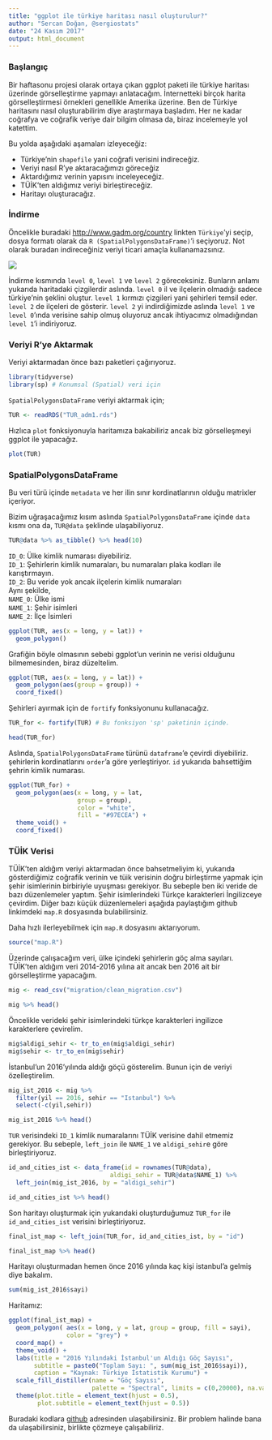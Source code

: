 ```yaml
---
title: "ggplot ile türkiye haritası nasıl oluşturulur?"
author: "Sercan Doğan, @sergiostats"
date: "24 Kasım 2017"
output: html_document
---
```



### Başlangıç

Bir haftasonu projesi olarak ortaya çıkan ggplot paketi ile türkiye haritası üzerinde görselleştirme yapmayı anlatacağım. İnternetteki birçok harita görselleştirmesi örnekleri genellikle Amerika üzerine. Ben de Türkiye haritasını nasıl oluşturabilirim diye araştırmaya başladım. Her ne kadar coğrafya ve coğrafik veriye dair bilgim olmasa da, biraz incelemeyle yol katettim.

Bu yolda aşağıdaki aşamaları izleyeceğiz:

* Türkiye'nin `shapefile` yani coğrafi verisini indireceğiz.
* Veriyi nasıl R'ye aktaracağımızı göreceğiz
* Aktardığımız verinin yapısını inceleyeceğiz.
* TÜİK'ten aldığımız veriyi birleştireceğiz.
* Haritayı oluşturacağız.

### İndirme

Öncelikle buradaki [http://www.gadm.org/country](http://www.gadm.org/country) linkten `Türkiye`'yi seçip, dosya formatı olarak da `R (SpatialPolygonsDataFrame)`'i seçiyoruz. Not olarak buradan indireceğiniz veriyi ticari amaçla kullanamazsınız.



![](TUR_adm.png)


İndirme kısmında `level 0`, `level 1` ve `level 2` göreceksiniz. Bunların anlamı yukarıda haritadaki çizgilerdir aslında. `level 0` il ve ilçelerin olmadığı sadece türkiye'nin şeklini oluştur. `level 1` kırmızı çizgileri yani şehirleri temsil eder. `level 2` de ilçeleri de gösterir. `level 2` yi indirdiğimizde aslında `level 1` ve `level 0`'ında verisine sahip olmuş oluyoruz ancak ihtiyacımız olmadığından `level 1`'i indiriyoruz.

### Veriyi R'ye Aktarmak

Veriyi aktarmadan önce bazı paketleri çağırıyoruz.
```r
library(tidyverse) 
library(sp) # Konumsal (Spatial) veri için
```

`SpatialPolygonsDataFrame` veriyi aktarmak için;
```r
TUR <- readRDS("TUR_adm1.rds")
```

Hızlıca `plot` fonksiyonuyla haritamıza bakabiliriz ancak biz görselleşmeyi ggplot ile yapacağız.
```r
plot(TUR)
```

### SpatialPolygonsDataFrame
Bu veri türü içinde `metadata` ve her ilin sınır kordinatlarının olduğu matrixler içeriyor.

Bizim uğraşacağımız kısım aslında `SpatialPolygonsDataFrame` içinde `data` kısmı ona da, `TUR@data` şeklinde ulaşabiliyoruz.

```r
TUR@data %>% as_tibble() %>% head(10)
```

`ID_0`: Ülke kimlik numarası diyebiliriz.  
`ID_1`: Şehirlerin kimlik numaraları, bu numaraları plaka kodları ile karıştırmayın.  
`ID_2`: Bu veride yok ancak ilçelerin kimlik numaraları  
Aynı şekilde,  
`NAME_0`: Ülke ismi  
`NAME_1`: Şehir isimleri  
`NAME_2`: İlçe İsimleri 


```r
ggplot(TUR, aes(x = long, y = lat)) +
  geom_polygon()
```

Grafiğin böyle olmasının sebebi ggplot'un verinin ne verisi olduğunu bilmemesinden, biraz düzeltelim.

```r
ggplot(TUR, aes(x = long, y = lat)) +
  geom_polygon(aes(group = group)) +
  coord_fixed()
```

Şehirleri ayırmak için de `fortify` fonksiyonunu kullanacağız. 

```r
TUR_for <- fortify(TUR) # Bu fonksiyon 'sp' paketinin içinde.

head(TUR_for)
```

Aslında, `SpatialPolygonsDataFrame` türünü `dataframe`'e çevirdi diyebiliriz. şehirlerin kordinatlarını `order`'a göre yerleştiriyor. `id` yukarıda bahsettiğim şehrin kimlik numarası.


```r
ggplot(TUR_for) + 
  geom_polygon(aes(x = long, y = lat,
                   group = group),
                   color = "white",
                   fill = "#97ECEA") +
  theme_void() + 
  coord_fixed()
```

### TÜİK Verisi

TÜİK'ten aldığım veriyi aktarmadan önce bahsetmeliyim ki, yukarıda gösterdiğimiz coğrafik verinin ve tüik verisinin doğru birleştirme yapmak için şehir isimlerinin birbiriyle uyuşması gerekiyor. Bu sebeple ben iki veride de bazı düzenlemeler yaptım. Şehir isimlerindeki Türkçe karakterleri İngilizceye çevirdim. Diğer bazı küçük düzenlemeleri aşağıda paylaştığım github linkimdeki `map.R` dosyasında bulabilirsiniz.

Daha hızlı ilerleyebilmek için `map.R` dosyasını aktarıyorum.

```r
source("map.R")
```

Üzerinde çalışacağım veri, ülke içindeki şehirlerin göç alma sayıları. TÜİK'ten aldığım veri 2014-2016 yılına ait ancak ben 2016 ait bir görselleştirme yapacağım.
```r
mig <- read_csv("migration/clean_migration.csv")

mig %>% head()

```

Öncelikle verideki şehir isimlerindeki türkçe karakterleri ingilizce karakterlere çevirelim.

```r
mig$aldigi_sehir <- tr_to_en(mig$aldigi_sehir) 
mig$sehir <- tr_to_en(mig$sehir)
```


İstanbul'un 2016'yılında aldığı göçü gösterelim. Bunun için de veriyi özelleştirelim.
```r
mig_ist_2016 <- mig %>%
  filter(yil == 2016, sehir == "Istanbul") %>%
  select(-c(yil,sehir))

mig_ist_2016 %>% head()
```


`TUR` verisindeki `ID_1` kimlik numaralarını TÜİK verisine dahil etmemiz gerekiyor. Bu sebeple, `left_join` ile `NAME_1` ve `aldigi_sehir`e göre birleştiriyoruz.

```r
id_and_cities_ist <- data_frame(id = rownames(TUR@data),
                            aldigi_sehir = TUR@data$NAME_1) %>% 
  left_join(mig_ist_2016, by = "aldigi_sehir")

id_and_cities_ist %>% head()
```

Son haritayı oluşturmak için yukarıdaki oluşturduğumuz `TUR_for` ile `id_and_cities_ist` verisini birleştiriyoruz.

```r
final_ist_map <- left_join(TUR_for, id_and_cities_ist, by = "id")

final_ist_map %>% head()
```

Haritayı oluşturmadan hemen önce 2016 yılında kaç kişi istanbul'a gelmiş diye bakalım.
```r
sum(mig_ist_2016$sayi)
```
Haritamız:
```r
ggplot(final_ist_map) +
  geom_polygon( aes(x = long, y = lat, group = group, fill = sayi),
                color = "grey") +
  coord_map() +
  theme_void() + 
  labs(title = "2016 Yılındaki İstanbul'un Aldığı Göç Sayısı",
       subtitle = paste0("Toplam Sayı: ", sum(mig_ist_2016$sayi)),
       caption = "Kaynak: Türkiye İstatistik Kurumu") +
  scale_fill_distiller(name = "Göç Sayısı",
                       palette = "Spectral", limits = c(0,20000), na.value = "black") +
  theme(plot.title = element_text(hjust = 0.5),
        plot.subtitle = element_text(hjust = 0.5))
```


Buradaki kodlara [github](https://www.github.com/sercandogan/turkeymap) adresinden ulaşabilirsiniz. Bir problem halinde bana da ulaşabilirsiniz, birlikte çözmeye çalışabiliriz.








